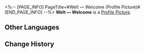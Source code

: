 <%-- [PAGE_INFO]
PageTitle=#Welt — Welcome (Profile Picture)#
[END_PAGE_INFO] --%>
{{Item Infobox
|title       = Welt &mdash; Welcome
|id          = 200104
|image       = Item Welt &mdash; Welcome.png
|type        = Profile Picture
|invCategory = 
|rarity      = 5
|effect      = 
|description = Welt, participant of the Express Crew Newbie Welcome Party.
|source1     = Avatar reward obtained from unlocking [[Nameless Honor]]
}}
{{Description|''"I hope the finished cake can help you forget about the carnage in the kitchen."''}}
'''Welt &mdash; Welcome''' is a [[Profile Picture]].

==Other Languages==
{{Other Languages
|en   = Welt &mdash; Welcome
|zhs  = 瓦尔特•迎新
|zht  = 瓦爾特•迎新
|ja   = ヴェルト・歓迎
|ko   = 웰트•환영
|es   = Bienvenida de Welt
|fr   = Welt :
Bienvenue
|ru   = Вельт: Добро пожаловать
|th   = Welt - ต้อนรับ
|vi   = Welt - Chào Đón
|de   = Welt&nbsp;– Willkommen
|id   = Welt - Selamat Datang
|pt   = Welt – Boas-vindas
}}

==Change History==
{{Change History|1.0}}